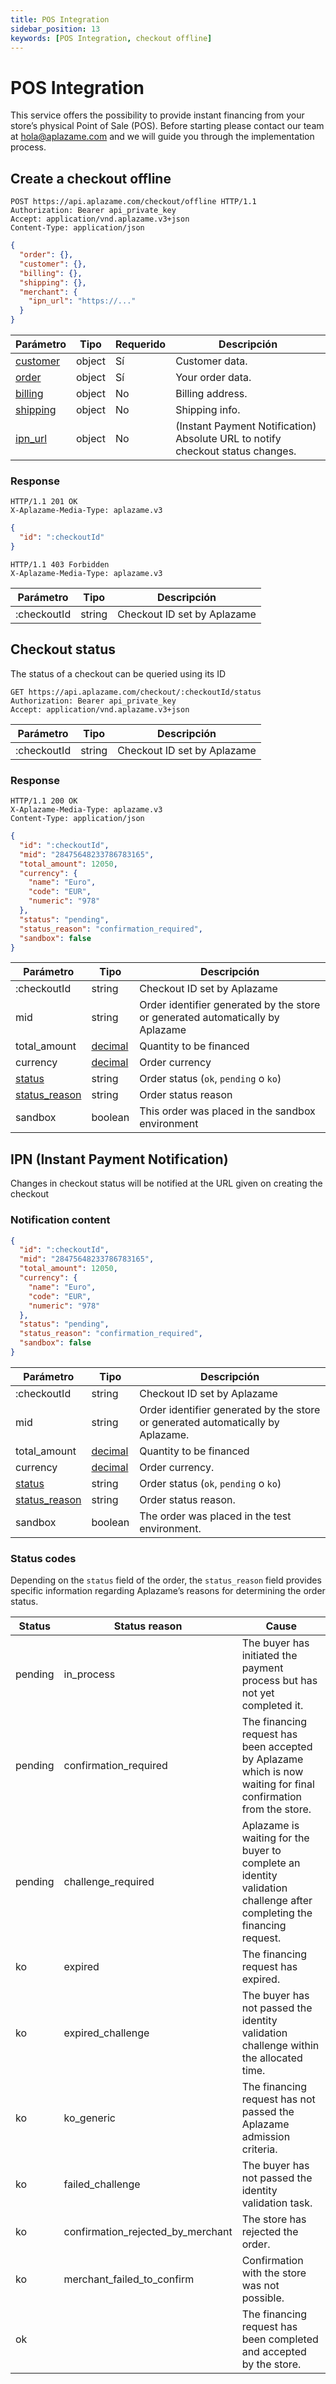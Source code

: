 ```yaml
---
title: POS Integration
sidebar_position: 13
keywords: [POS Integration, checkout offline]
---
```


# POS Integration
This service offers the possibility to provide instant financing from your store’s physical Point of Sale (POS). Before starting please contact our team at [hola@aplazame.com](mailto:hola@aplazame.com)  and we will guide you through the implementation process.

## Create a checkout offline

```http
POST https://api.aplazame.com/checkout/offline HTTP/1.1
Authorization: Bearer api_private_key
Accept: application/vnd.aplazame.v3+json
Content-Type: application/json
```
```json
{
  "order": {},
  "customer": {},
  "billing": {},
  "shipping": {},
  "merchant": {
    "ipn_url": "https://..."
  }
}
```

|<t id="table.parameter">Parámetro</t> | <t id="table.type">Tipo</t> | <t id="table.required">Requerido</t> | <t id="table.description">Descripción</t>|
|---------|---------|---------|---------|
[customer](../checkout-creation/#customer) | object | <t id="table.yes">Sí</t> | Customer data.
[order](../checkout-creation/#order) | object | <t id="table.yes">Sí</t> | Your order data.
[billing](../checkout-creation/#billing) | object | No | Billing address.
[shipping](../checkout-creation/#shipping) | object | No | Shipping info.
[ipn_url](../checkout-creation/#merchant) | object | No |	(Instant Payment Notification) Absolute URL to notify checkout status changes.

### Response

<Tabs>
  <TabItem value="ok" label="OK">

```http
HTTP/1.1 201 OK
X-Aplazame-Media-Type: aplazame.v3
```
```json
{
  "id": ":checkoutId"
}
```
  </TabItem>
  <TabItem value="ko" label="Crédito no disponible">

```http
HTTP/1.1 403 Forbidden
X-Aplazame-Media-Type: aplazame.v3
```
  </TabItem>
</Tabs>

|<t id="table.parameter">Parámetro</t> | <t id="table.type">Tipo</t> | <t id="table.description">Descripción</t>|
|---------|---------|---------|
:checkoutId | string | Checkout ID set by Aplazame

## Checkout status

The status of a checkout can be queried using its ID

```http
GET https://api.aplazame.com/checkout/:checkoutId/status
Authorization: Bearer api_private_key
Accept: application/vnd.aplazame.v3+json
```

|<t id="table.parameter">Parámetro</t> | <t id="table.type">Tipo</t> | <t id="table.description">Descripción</t>|
|---------|---------|---------|
:checkoutId | string | Checkout ID set by Aplazame

### Response

``` http
HTTP/1.1 200 OK
X-Aplazame-Media-Type: aplazame.v3
Content-Type: application/json
````
```json
{
  "id": ":checkoutId",
  "mid": "28475648233786783165",
  "total_amount": 12050,
  "currency": {
    "name": "Euro",
    "code": "EUR",
    "numeric": "978"
  },
  "status": "pending",
  "status_reason": "confirmation_required",
  "sandbox": false
}
```

|<t id="table.parameter">Parámetro</t> | <t id="table.type">Tipo</t> | <t id="table.description">Descripción</t>|
|---------|---------|---------|
:checkoutId | string | Checkout ID set by Aplazame
mid | string | Order identifier generated by the store or generated automatically by Aplazame
total_amount | [decimal](../api-reference#decimals) | Quantity to be financed
currency | [decimal](../api-reference#decimals) | Order currency
[status](../checkout-confirmation/#order-status-codes) | string | Order status (`ok`, `pending` o `ko`)
[status_reason](../checkout-confirmation/#order-status-codes) | string | Order status reason
sandbox | boolean | This order was placed in the sandbox environment

## IPN (Instant Payment Notification)

Changes in checkout status will be notified at the URL given on creating the checkout

### Notification content

```json
{
  "id": ":checkoutId",
  "mid": "28475648233786783165",
  "total_amount": 12050,
  "currency": {
    "name": "Euro",
    "code": "EUR",
    "numeric": "978"
  },
  "status": "pending",
  "status_reason": "confirmation_required",
  "sandbox": false
}
```

|<t id="table.parameter">Parámetro</t> | <t id="table.type">Tipo</t> | <t id="table.description">Descripción</t>|
|---------|---------|---------|
:checkoutId | string | Checkout ID set by Aplazame
mid | string | Order identifier generated by the store or generated automatically by Aplazame.
total_amount | [decimal](../api-reference#decimals) | Quantity to be financed
currency | [decimal](../api-reference#decimals) | Order currency.
[status](../checkout-confirmation/#order-status-codes) | string | Order status (`ok`, `pending` o `ko`)
[status_reason](../checkout-confirmation/#order-status-codes) | string | Order status reason.
sandbox | boolean | The order was placed in the test environment.

### Status codes

Depending on the `status` field of the order, the `status_reason` field provides specific information regarding Aplazame’s reasons for determining the order status.

Status | Status reason | Cause
------ | ---- | -----
pending | in_process | The buyer has initiated the payment process but has not yet completed it.
pending | confirmation_required | The financing request has been accepted by Aplazame which is now waiting for final confirmation from the store.
pending | challenge_required | Aplazame is waiting for the buyer to complete an identity validation challenge after completing the financing request.
ko | expired | The financing request has expired.
ko | expired_challenge | The buyer has not passed the identity validation challenge within the allocated time.
ko | ko_generic | The financing request has not passed the Aplazame admission criteria.
ko | failed_challenge | The buyer has not passed the identity validation task.
ko | confirmation_rejected_by_merchant | The store has rejected the order.
ko | merchant_failed_to_confirm | Confirmation with the store was not possible.
ok | | The financing request has been completed and accepted by the store.


